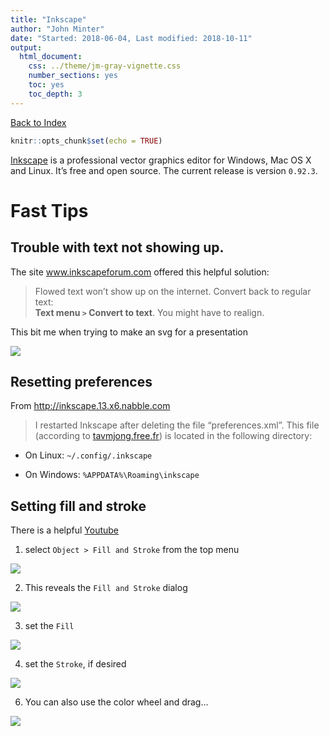 ```yaml
---
title: "Inkscape"
author: "John Minter"
date: "Started: 2018-06-04, Last modified: 2018-10-11"
output:
  html_document:
    css: ../theme/jm-gray-vignette.css
    number_sections: yes
    toc: yes
    toc_depth: 3
---
```

[Back to Index](../README.html)

```r
knitr::opts_chunk$set(echo = TRUE)
```

[Inkscape](https://inkscape.org/en/) is a professional vector graphics
editor for Windows, Mac OS X and Linux. It's free and open source.
The current release is version `0.92.3`.

# Fast Tips

## Trouble with text not showing up.

The site
[www.inkscapeforum.com](http://www.inkscapeforum.com/viewtopic.php?t=25142)
offered this helpful solution:

> Flowed text won't show up on the internet. Convert back to regular text:    
> **Text menu `>` Convert to text**. You might have to realign.

This bit me when trying to make an svg for a presentation

![](./img/convert-text.png)

## Resetting preferences

From
[http://inkscape.13.x6.nabble.com](http://inkscape.13.x6.nabble.com/Reset-all-Inkscape-settings-td2884795.html)

> I restarted Inkscape after deleting the file "preferences.xml".
This file (according to
[tavmjong.free.fr](http://tavmjong.free.fr/INKSCAPE/MANUAL/html/Customize-Files.html)) is located
in the following directory:

- On Linux:   `~/.config/.inkscape`    

- On Windows: `%APPDATA%\Roaming\inkscape`    

## Setting fill and stroke

There is a helpful [Youtube](https://www.youtube.com/watch?v=o9fBSIwVvGs)

1. select `Object > Fill and Stroke` from the top menu

![](./img/object-fill-and-stroke.png)


2. This reveals the `Fill and Stroke` dialog

![](./img/fill-and-stroke-pane.png)

3. set the `Fill`

![](./img/set-fill.png)

4. set the `Stroke`, if desired

![](./img/set-stroke.png)

6. You can also use the color wheel and drag...

![](./img/set-stroke-wheel.png)


